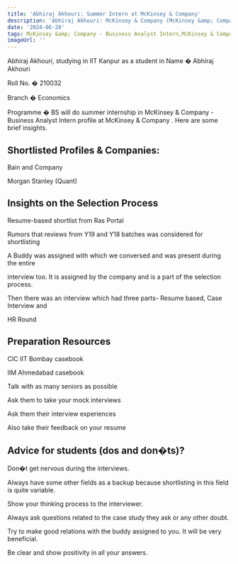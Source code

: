```yaml
---
title: 'Abhiraj Akhouri: Summer Intern at McKinsey & Company'
description: 'Abhiraj Akhouri: McKinsey & Company (McKinsey &amp; Company - Business Analyst Intern)'
date: '2024-06-28'
tags: McKinsey &amp; Company - Business Analyst Intern,McKinsey & Company ,Internship
imageUrl: ''
---
```


Abhiraj Akhouri, studying in IIT Kanpur as a  student in Name � Abhiraj Akhouri

Roll No. � 210032

Branch � Economics

Programme � BS will do
 summer internship in McKinsey &amp; Company - Business Analyst Intern profile at McKinsey & Company . Here are some brief
insights.

## Shortlisted Profiles & Companies:
Bain and Company

Morgan Stanley (Quant)

## Insights on the Selection Process
 Resume-based shortlist from Ras Portal

 Rumors that reviews from Y19 and Y18 batches was considered for shortlisting

 A Buddy was assigned with which we conversed and was present during the entire

interview too. It is assigned by the company and is a part of the selection process.

 Then there was an interview which had three parts- Resume based, Case Interview and

HR Round

##  Preparation Resources
CIC IIT Bombay casebook

IIM Ahmedabad casebook

Talk with as many seniors as possible

Ask them to take your mock interviews

Ask them their interview experiences

Also take their feedback on your resume

## Advice for students (dos and don�ts)? 
Don�t get nervous during the interviews.

Always have some other fields as a backup because shortlisting in this field is quite variable.

Show your thinking process to the interviewer.

Always ask questions related to the case study they ask or any other doubt.

Try to make good relations with the buddy assigned to you. It will be very beneficial.

Be clear and show positivity in all your answers.

